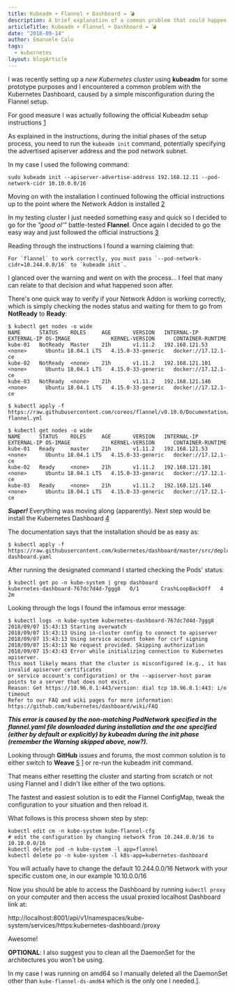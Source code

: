```yaml
---
title: Kubeadm + Flannel + Dashboard = 💣
description: A brief explanation of a common problem that could happen while creating new Kubernetes clusters with Kubeadm, Flannel and installing the Dashboard tool.
articleTitle: Kubeadm + Flannel + Dashboard = 💣
date: "2018-09-14"
author: Emanuele Calo
tags:
  - kubernetes
layout: blogArticle
---
```



I was recently setting up a _new Kubernetes cluster_ using **kubeadm** for some
prototype purposes and I encountered a common problem with the Kubernetes
Dashboard, caused by a simple misconfiguration during the Flannel setup.

For good measure I was actually following the official Kubeadm setup instructions <a href="https://kubernetes.io/docs/setup/independent/create-cluster-kubeadm/">1</a>

As explained in the instructions, during the initial phases of the setup
process, you need to run the `kubeadm init` command, potentially
specifying the advertised apiserver address and the pod network subnet.

In my case I used the following command:

```
sudo kubeadm init --apiserver-advertise-address 192.168.12.11 --pod-network-cidr 10.10.0.0/16
```

Moving on with the installation I continued following the official instructions
up to the point where the Network Addon is installed <a href="https://kubernetes.io/docs/setup/independent/create-cluster-kubeadm/#pod-network">2</a>

In my testing cluster I just needed something easy and quick so I decided to go
for the _”good ol'”_ battle-tested **Flannel**.
Once again I decided to go the easy way and just followed the official
instructions <a href="https://kubernetes.io/docs/setup/independent/create-cluster-kubeadm/#tabs-pod-install-3">3</a>

Reading through the instructions I found a warning claiming that:

```
For `flannel` to work correctly, you must pass `--pod-network-cidr=10.244.0.0/16` to `kubeadm init`.
```

I glanced over the warning and went on with the process... I feel that many
can relate to that decision and what happened soon after.

There's one quick way to verify if your Network Addon is working correctly,
which is simply checking the nodes status and waiting for them to go from
**NotReady** to **Ready**:

```
$ kubectl get nodes -o wide
NAME      STATUS    ROLES     AGE       VERSION   INTERNAL-IP       EXTERNAL-IP OS-IMAGE             KERNEL-VERSION      CONTAINER-RUNTIME
kube-01   NotReady  Master    21h       v1.11.2   192.168.121.53    <none>      Ubuntu 18.04.1 LTS   4.15.0-33-generic   docker://17.12.1-ce
kube-02   NotReady  <none>    21h       v1.11.2   192.168.121.101   <none>      Ubuntu 18.04.1 LTS   4.15.0-33-generic   docker://17.12.1-ce
kube-03   NotReady  <none>    21h       v1.11.2   192.168.121.146   <none>      Ubuntu 18.04.1 LTS   4.15.0-33-generic   docker://17.12.1-ce

$ kubectl apply -f https://raw.githubusercontent.com/coreos/flannel/v0.10.0/Documentation/kube-flannel.yml

$ kubectl get nodes -o wide
NAME      STATUS    ROLES     AGE       VERSION   INTERNAL-IP       EXTERNAL-IP OS-IMAGE             KERNEL-VERSION      CONTAINER-RUNTIME
kube-01   Ready     master    21h       v1.11.2   192.168.121.53    <none>      Ubuntu 18.04.1 LTS   4.15.0-33-generic   docker://17.12.1-ce
kube-02   Ready     <none>    21h       v1.11.2   192.168.121.101   <none>      Ubuntu 18.04.1 LTS   4.15.0-33-generic   docker://17.12.1-ce
kube-03   Ready     <none>    21h       v1.11.2   192.168.121.146   <none>      Ubuntu 18.04.1 LTS   4.15.0-33-generic   docker://17.12.1-ce
```

**_Super!_** Everything was moving along (apparently). Next step would be
install the Kubernetes Dashboard <a href="https://github.com/kubernetes/dashboard">4</a>

The documentation says that the installation should be as easy as:

```
$ kubectl apply -f https://raw.githubusercontent.com/kubernetes/dashboard/master/src/deploy/recommended/kubernetes-dashboard.yaml
```

After running the designated command I started checking the Pods' status:

```
$ kubectl get po -n kube-system | grep dashboard
kubernetes-dashboard-767dc7d4d-7ggg8   0/1       CrashLoopBackOff   4 2m
```

Looking through the logs I found the infamous error message:

```
$ kubectl logs -n kube-system kubernetes-dashboard-767dc7d4d-7ggg8
2018/09/07 15:43:13 Starting overwatch
2018/09/07 15:43:13 Using in-cluster config to connect to apiserver
2018/09/07 15:43:13 Using service account token for csrf signing
2018/09/07 15:43:13 No request provided. Skipping authorization
2018/09/07 15:43:43 Error while initializing connection to Kubernetes apiserver.
This most likely means that the cluster is misconfigured (e.g., it has invalid apiserver certificates
or service account's configuration) or the --apiserver-host param points to a server that does not exist.
Reason: Get https://10.96.0.1:443/version: dial tcp 10.96.0.1:443: i/o timeout
Refer to our FAQ and wiki pages for more information: https://github.com/kubernetes/dashboard/wiki/FAQ
```

**_This error is caused by the non-matching PodNetwork specified in the
flannel.yaml file downloaded during installation and the one specified (either
by default or explicitly) by kubeadm during the init phase (remember the
Warning skipped above, now?)._**

Looking through **GitHub** issues and forums, the most common solution is to
either switch to **Weave** <a href="https://kubernetes.io/docs/setup/independent/create-cluster-kubeadm/#tabs-pod-install-6">5</a>
] or re-run the kubeadm init command.

That means either resetting the cluster and starting from scratch or not using
Flannel and I didn't like either of the two options.

The fastest and easiest solution is to edit the Flannel ConfigMap, tweak the
configuration to your situation and then reload it.

What follows is this process shown step by step:

```
kubectl edit cm -n kube-system kube-flannel-cfg
# edit the configuration by changing network from 10.244.0.0/16 to 10.10.0.0/16
kubectl delete pod -n kube-system -l app=flannel
kubectl delete po -n kube-system -l k8s-app=kubernetes-dashboard
```

<EmailSubscribeViolet />

You will actually have to change the default 10.244.0.0/16 Network with your
specific custom one, in our example 10.10.0.0/16

Now you should be able to access the Dashboard by running `kubectl proxy` on
your computer and then access the usual proxied localhost Dashboard link at:

http://localhost:8001/api/v1/namespaces/kube-system/services/https:kubernetes-dashboard:/proxy

Awesome!

**OPTIONAL**: I also suggest you to clean all the DaemonSet for the architectures you won't be using.

In my case I was running on amd64 so I manually deleted all the DaemonSet other
than `kube-flannel-ds-amd64` which is the only one I needed.].

